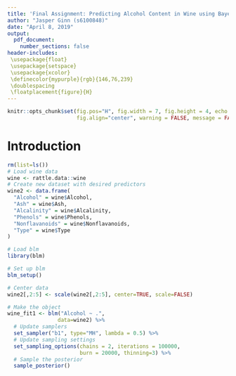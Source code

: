 ```yaml
---
title: 'Final Assignment: Predicting Alcohol Content in Wine using Bayesian Linear Regression'
author: "Jasper Ginn (s6100848)"
date: "April 8, 2019"
output:
  pdf_document: 
    number_sections: false
header-includes:
 \usepackage{float}
 \usepackage{setspace}
 \usepackage{xcolor}
 \definecolor{mypurple}{rgb}{146,76,239}
 \doublespacing
 \floatplacement{figure}{H}
---
```


```r
knitr::opts_chunk$set(fig.pos="H", fig.width = 7, fig.height = 4, echo = FALSE, 
                      fig.align="center", warning = FALSE, message = FALSE, eval=TRUE)
```

# Introduction

```r
rm(list=ls())
# Load wine data
wine <- rattle.data::wine
# Create new dataset with desired predictors
wine2 <- data.frame(
  "Alcohol" = wine$Alcohol,
  "Ash" = wine$Ash,
  "Alcalinity" = wine$Alcalinity,
  "Phenols" = wine$Phenols,
  "Nonflavanoids" = wine$Nonflavanoids,
  "Type" = wine$Type
)

# Load blm
library(blm)

# Set up blm
blm_setup()

# Center data
wine2[,2:5] <- scale(wine2[,2:5], center=TRUE, scale=FALSE)
```

```r
# Make the object
wine_fit1 <- blm("Alcohol ~ .",
                data=wine2) %>%
  # Update samplers
  set_sampler("b1", type="MH", lambda = 0.5) %>%
  # Update sampling settings
  set_sampling_options(chains = 2, iterations = 100000,
                       burn = 20000, thinning=3) %>%
  # Sample the posterior
  sample_posterior()
```
